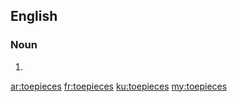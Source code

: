 ==English==

===Noun===
{{head|en|noun plural form}}

# {{plural of|toepiece|lang=en}}

[[ar:toepieces]]
[[fr:toepieces]]
[[ku:toepieces]]
[[my:toepieces]]